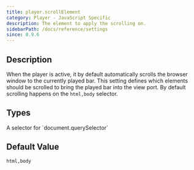 ```yaml
---
title: player.scrollElement
category: Player - JavaScript Specific
description: The element to apply the scrolling on.
sidebarPath: /docs/reference/settings
since: 0.9.6
---
```


<SinceBadge since="0.9.6" />


## Description

When the player is active, it by default automatically scrolls the browser window to the currently played bar. This setting 
defines which elements should be scrolled to bring the played bar into the view port. By default scrolling happens on the `html,body`
selector. 

<PropertyDescription metadata={metadata} />

## Types

<TypeTable>
    <TypeRow name="string" type="json-js-html">
        A selector for `document.querySelector`
    </TypeRow>
    <TypeRow name="DOM Element" type="js" />
</TypeTable>

## Default Value

`html,body`